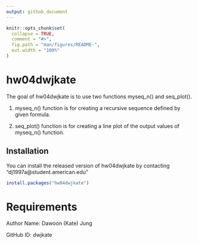 ```yaml
---
output: github_document
---
```


<!-- README.md is generated from README.Rmd. Please edit that file -->

```r
knitr::opts_chunk$set(
  collapse = TRUE,
  comment = "#>",
  fig.path = "man/figures/README-",
  out.width = "100%"
)
```

# hw04dwjkate

<!-- badges: start -->
<!-- badges: end -->

The goal of hw04dwjkate is to use two functions myseq_n() and seq_plot().

 1. myseq_n() function is for creating a recursive sequence defined by given formula.

 2. seq_plot() function is for creating a line plot of the output values of myseq_n() function.

## Installation

You can install the released version of hw04dwjkate by contacting "dj1997a@student.american.edu"

``` r
install.packages("hw04dwjkate")
```

# Requirements
Author Name: Dawoon (Kate) Jung 

GitHub ID: dwjkate


